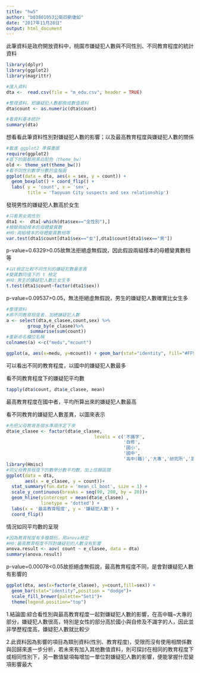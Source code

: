 ---
title: "hw5"
author: "b03801053公衛四劉倢如"
date: "2017年11月28日"
output: html_document
---

此筆資料是政府開放資料中，桃園市嫌疑犯人數與不同性別、不同教育程度的統計資料

```{r}
library(dplyr)
library(ggplot2)
library(magrittr)
```

```{r }
#匯入資料
dta <-  read.csv(file = "m_edu.csv", header = TRUE)
```



```{r }
#整理資料，把嫌疑犯人數都換成數值資料
dta$count <- as.numeric(dta$count)
```


```{r}
#看資料基本統計
summary(dta)
```

想看看此筆資料性別對嫌疑犯人數的影響；以及最高教育程度與嫌疑犯人數的關係



```{r}
#載進 ggplot2 準備畫圖
require(ggplot2)
#底下的圖都用黑白配色（theme_bw）
old <- theme_set(theme_bw())
#看不同性別數學分數的盒鬚圖
ggplot(data = dta, aes(x = sex, y = count)) +
  geom_boxplot() + coord_flip() +
  labs( y = 'count', x = 'sex', 
        title = 'Taoyuan City suspects and sex relationship')
```

發現男性的嫌疑犯人數高於女生

```{r}
#只看男女兩性別
dta1 <-  dta[-which(dta$sex=="全性別"),]
#檢驗兩組樣本的母體變異數
#H0:兩組樣本的母體變異數相等
var.test(dta1$count[dta1$sex=="女"],dta1$count[dta1$sex=="男"])
```

p-value=0.6329>0.05故無法拒絕虛無假說，因此假設兩組樣本的母體變異數相等



```{r}
#以t檢定比較不同性別的嫌疑犯數量差異
#變異數同值下的 t 檢定
#H0:男生的嫌疑犯人數比女生多
t.test(dta1$count~factor(dta1$sex))
```

p-value=0.09537>0.05，無法拒絕虛無假說，男生的嫌疑犯人數確實比女生多


```{r}
#整理資料
#將不同教育程度者，加總嫌疑犯人數
a <- select(dta,e_clasee,count,sex) %>%
        group_by(e_clasee)%>%
         summarise(sum(count))
#重新命名欄位名稱
colnames(a) <-c("medu","mcount")
```


```{r}
ggplot(a, aes(x=medu, y=mcount)) + geom_bar(stat="identity", fill="#FF9999", colour="black")
```

可以看出不同的教育程度，以國中的嫌疑犯人數最多





看不同教育程度下的嫌疑犯平均數

```{r}
tapply(dta$count, dta$e_clasee, mean)
```

最高教育程度在國中者，平均所算出來的嫌疑犯人數最高





看不同教育的嫌疑犯人數差異，以圖來表示

```{r}
#先把父母教育各個水準順序定下來
dta$e_clasee <- factor(dta$e_clasee, 
                                 levels = c('不識字',
                                            '自修',
                                            '國小',
                                            '國中', 
                                            '高中(職)','大專','研究所','其他'))
library(Hmisc)
#同父母教育程度下的數學分數平均數，加上信賴區間
ggplot(data = dta, 
       aes(x = e_clasee, y = count))+
  stat_summary(fun.data = 'mean_cl_boot', size = 1) +
  scale_y_continuous(breaks = seq(90, 200, by = 20))+
  geom_hline(yintercept = mean(dta$e_clasee) , 
             linetype = 'dotted') +
  labs(x = '最高教育程度', y = '嫌疑犯人數') +
  coord_flip()

```

情況如同平均數的呈現





```{r}
#因為教育程度有多種類別，用anova檢定
#H0:最高教育程度不同對嫌疑犯的人數沒有影響
anova.result <- aov( count ~ e_clasee, data = dta)
summary(anova.result)
```

p-value=0.00078<0.05故拒絕虛無假說，最高教育程度不同，是會對嫌疑犯人數有影響的





```{r}
ggplot(dta, aes(x=factor(e_clasee), y=count,fill=sex)) +
  geom_bar(stat="identity",position = "dodge")+
  scale_fill_brewer(palette="Set1")+
  theme(legend.position="top")
```

1.結論圖:綜合看性別與最高教育程度一起對嫌疑犯人數的影響，在高中職~大專的部分，嫌疑犯人數很高，特別是女性的部分高於國小與自修及不識字的人，因此並非學歷程度高，嫌疑犯人數就比較少

2.此資料因為影響的項目為類別資料(性別、教育程度)，受限而沒有使用相關係數與回歸來進一步分析，若未來有加入其他數值資料，則可探討在相同的教育程度下或相同性別下，另一數值變項每增加一單位對嫌疑犯人數的影響，便能掌握什麼變項影響最大

